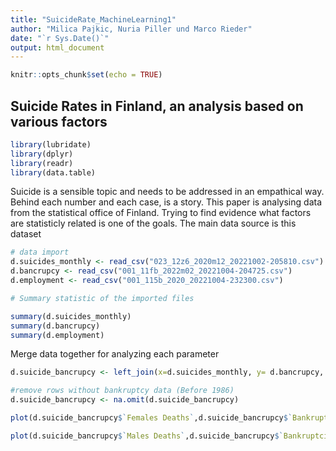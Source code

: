 ```yaml
---
title: "SuicideRate_MachineLearning1"
author: "Milica Pajkic, Nuria Piller und Marco Rieder"
date: "`r Sys.Date()`"
output: html_document
---
```


```r
knitr::opts_chunk$set(echo = TRUE)
```

## Suicide Rates in Finland, an analysis based on various factors


```r
library(lubridate)
library(dplyr)
library(readr)
library(data.table)
```


Suicide is a sensible topic and needs to be addressed in an empathical way. 
Behind each number and each case, is a story. 
This paper is analysing data from the statistical office of Finland. Trying to
find evidence what factors are statisticly related is one of the goals. The main
data source is this dataset

```r

# data import
d.suicides_monthly <- read_csv("023_12z6_2020m12_20221002-205810.csv")
d.bancrupcy <- read_csv("001_11fb_2022m02_20221004-204725.csv")
d.employment <- read_csv("001_115b_2020_20221004-232300.csv")

# Summary statistic of the imported files

summary(d.suicides_monthly)
summary(d.bancrupcy)
summary(d.employment)


```
Merge data together for analyzing each parameter

```r
d.suicide_bancrupcy <- left_join(x=d.suicides_monthly, y= d.bancrupcy, by= "Month")

#remove rows without bankruptcy data (Before 1986)
d.suicide_bancrupcy <- na.omit(d.suicide_bancrupcy)

plot(d.suicide_bancrupcy$`Females Deaths`,d.suicide_bancrupcy$`Bankruptcies instigated, number of employees`)

plot(d.suicide_bancrupcy$`Males Deaths`,d.suicide_bancrupcy$`Bankruptcies instigated, number of employees`)

```

